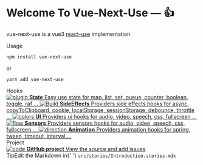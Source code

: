 
<Meta title="Introduction"/>

<style>{`
  .subheading {
    --mediumdark: '#999999';
    font-weight: 900;
    font-size: 13px;
    color: #999;
    letter-spacing: 6px;
    line-height: 24px;
    text-transform: uppercase;
    margin-bottom: 12px;
    margin-top: 40px;
  }

  .link-list {
    display: grid;
    grid-template-columns: 1fr;
    grid-template-rows: 1fr 1fr;
    row-gap: 10px;
  }

  @media (min-width: 620px) {
    .link-list {
      row-gap: 20px;
      column-gap: 20px;
      grid-template-columns: 1fr 1fr;
    }
  }

  @media all and (-ms-high-contrast:none) {
  .link-list {
      display: -ms-grid;
      -ms-grid-columns: 1fr 1fr;
      -ms-grid-rows: 1fr 1fr;
    }
  }

  .link-item {
    display: block;
    padding: 20px 30px 20px 15px;
    border: 1px solid #00000010;
    border-radius: 5px;
    transition: background 150ms ease-out, border 150ms ease-out, transform 150ms ease-out;
    color: #333333;
    display: flex;
    align-items: flex-start;
  }

  .link-item:hover {
    border-color: #1EA7FD50;
    transform: translate3d(0, -3px, 0);
    box-shadow: rgba(0, 0, 0, 0.08) 0 3px 10px 0;
  }

  .link-item:active {
    border-color: #1EA7FD;
    transform: translate3d(0, 0, 0);
  }

  .link-item strong {
    font-weight: 700;
    display: block;
    margin-bottom: 2px;
  }

  .link-item img {
    height: 40px;
    width: 40px;
    margin-right: 15px;
    flex: none;
  }

  .link-item span {
    font-size: 14px;
    line-height: 20px;
  }

  .tip {
    display: inline-block;
    border-radius: 1em;
    font-size: 11px;
    line-height: 12px;
    font-weight: 700;
    background: #E7FDD8;
    color: #66BF3C;
    padding: 4px 12px;
    margin-right: 10px;
    vertical-align: top;
  }

  .tip-wrapper {
    font-size: 13px;
    line-height: 20px;
    margin-top: 40px;
    margin-bottom: 40px;
  }

  .tip-wrapper code {
    font-size: 12px;
    display: inline-block;
  }


`}</style>

# Welcome To Vue-Next-Use — 👍

vue-next-use is a vue3 <a href="https://github.com/streamich/react-use" target="_blank">react-use</a> implementation

<div className="subheading">Usage</div>

```
npm install vue-next-use
```

or

```
yarn add vue-next-use
```

<div className="subheading">Hooks</div>

<div className="link-list">
    <a
        className="link-item"
        href="/?path=/story/state-createglobalstate--docs"
    >
        <img src={Plugin} alt="plugin"/>
        <span>
      <strong>State</strong>
      Easy use state for map, list, set, queue, counter, boolean, toggle, raf ...
    </span>
    </a>
    <a
        className="link-item"
        href="/?path=/story/sideeffects-useasync--docs"
    >
        <img src={StackAlt} alt="Build"/>
        <span>
      <strong>SideEffects</strong>
      Providers side effects hooks for async, copyToClipboard, cookie, localStorage, sessionStorage, debounce, throttle ...
    </span>
    </a>
    <a
        className="link-item"
        href="/?path=/story/ui-useaudio--docs"
    >
        <img src={Colors} alt="colors"/>
        <span>
      <strong>UI</strong>
      Providers ui hooks for audio, video, speech, css, fullscreen ...
    </span>
    </a>
    <a
        className="link-item"
        href="/?path=/story/sensors-usebattery--docs"
    >
        <img src={Flow} alt="flow"/>
        <span>
      <strong>Sensors</strong>
      Providers sensors hooks for audio, video, speech, css, fullscreen ...
    </span>
    </a>
    <a className="link-item" href="/?path=/story/animation-usetween--easing-demo">
        <img src={Direction} alt="direction"/>
        <span>
      <strong>Animation</strong>
      Providers animation hooks for spring, tween, timeout, interval ...
    </span>
    </a>
</div>

<div className="subheading">Project</div>

<div className="link-list">
    <a className="link-item" href="https://github.com/niqingyang/vue-next-use" target="_blank">
        <img src={Code} alt="code"/>
        <span>
      <strong>GitHub project</strong>
      View the source and add issues
    </span>
    </a>
</div>

<div className="tip-wrapper">
    <span className="tip">Tip</span>Edit the Markdown in{' '}
    <code>src/stories/Introduction.stories.mdx</code>
</div>
